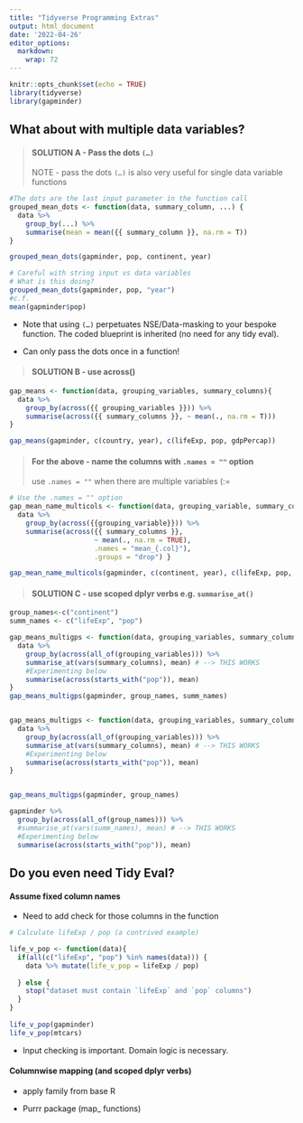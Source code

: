 ```yaml
---
title: "Tidyverse Programming Extras"
output: html_document
date: '2022-04-26'
editor_options: 
  markdown: 
    wrap: 72
---
```


```r
knitr::opts_chunk$set(echo = TRUE)
library(tidyverse)
library(gapminder)
```

## What about with multiple data variables?

> #### SOLUTION A - Pass the dots `(…)` 
>
> NOTE - pass the dots `(…)` is also very useful for single data
> variable functions

```r
#The dots are the last input parameter in the function call
grouped_mean_dots <- function(data, summary_column, ...) {
  data %>%
    group_by(...) %>%
    summarise(mean = mean({{ summary_column }}, na.rm = T))
}

grouped_mean_dots(gapminder, pop, continent, year)

# Careful with string input vs data variables
# What is this doing?
grouped_mean_dots(gapminder, pop, "year")
#c.f.
mean(gapminder$pop)
```

-   Note that using `(…)` perpetuates NSE/Data-masking to your bespoke
    function. The coded blueprint is inherited (no need for any tidy
    eval).

-   Can only pass the dots once in a function!

> #### SOLUTION B - use across()

```r
gap_means <- function(data, grouping_variables, summary_columns){
  data %>% 
    group_by(across({{ grouping_variables }})) %>% 
    summarise(across({{ summary_columns }}, ~ mean(., na.rm = T))) 
}

gap_means(gapminder, c(country, year), c(lifeExp, pop, gdpPercap))

```

> #### For the above - name the columns with `.names = ""` option
>
> use `.names = ""` when there are multiple variables (:=

```r
# Use the .names = "" option 
gap_mean_name_multicols <- function(data, grouping_variable, summary_columns) {
  data %>% 
    group_by(across({{grouping_variable}})) %>% 
    summarise(across({{ summary_columns }}, 
                     ~ mean(., na.rm = TRUE), 
                     .names = "mean_{.col}"), 
                     .groups = "drop") }

gap_mean_name_multicols(gapminder, c(continent, year), c(lifeExp, pop, gdpPercap))

```

> #### SOLUTION C - use scoped dplyr verbs e.g. `summarise_at()`

```r
group_names<-c("continent")
summ_names <- c("lifeExp", "pop")

gap_means_multigps <- function(data, grouping_variables, summary_columns){
  data %>%
    group_by(across(all_of(grouping_variables))) %>%
    summarise_at(vars(summary_columns), mean) # --> THIS WORKS
    #Experimenting below
    summarise(across(starts_with("pop")), mean)
}
gap_means_multigps(gapminder, group_names, summ_names)


gap_means_multigps <- function(data, grouping_variables, summary_columns){
  data %>%
    group_by(across(all_of(grouping_variables))) %>%
    summarise_at(vars(summary_columns), mean) # --> THIS WORKS
    #Experimenting below
    summarise(across(starts_with("pop")), mean)
}


gap_means_multigps(gapminder, group_names)

gapminder %>%
  group_by(across(all_of(group_names))) %>%
  #summarise_at(vars(summ_names), mean) # --> THIS WORKS
  #Experimenting below
  summarise(across(starts_with("pop")), mean)
```

## Do you even need Tidy Eval?

#### Assume fixed column names

-   Need to add check for those columns in the function

```r
# Calculate lifeExp / pop (a contrived example)

life_v_pop <- function(data){
  if(all(c("lifeExp", "pop") %in% names(data))) {
    data %>% mutate(life_v_pop = lifeExp / pop)
  
  } else {
    stop("dataset must contain `lifeExp` and `pop` columns")
  }
}
  
life_v_pop(gapminder)
life_v_pop(mtcars)
```

-   Input checking is important. Domain logic is necessary.

#### Columnwise mapping (and scoped dplyr verbs)

-   apply family from base R

-   Purrr package (map\_ functions)

